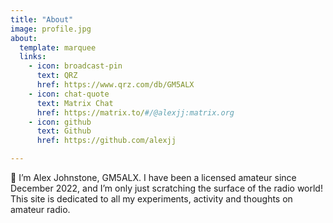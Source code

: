 ```yaml
---
title: "About"
image: profile.jpg
about:
  template: marquee
  links:
    - icon: broadcast-pin
      text: QRZ
      href: https://www.qrz.com/db/GM5ALX
    - icon: chat-quote
      text: Matrix Chat
      href: https://matrix.to/#/@alexjj:matrix.org
    - icon: github
      text: Github
      href: https://github.com/alexjj

---
```


👋 I’m Alex Johnstone, GM5ALX. I have been a licensed amateur since December 2022, and I’m only just scratching the surface of the radio world! This site is dedicated to all my experiments, activity and thoughts on amateur radio.
